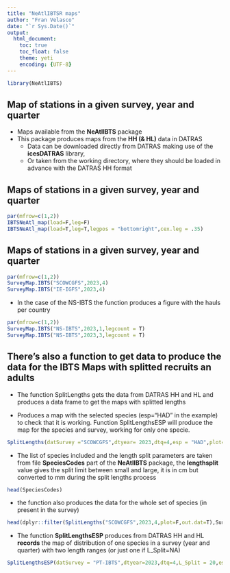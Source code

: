 ```yaml
---
title: "NeAtlIBTSR maps"
author: "Fran Velasco"
date: "`r Sys.Date()`"
output: 
  html_document:
    toc: true
    toc_float: false
    theme: yeti
    encoding: {UTF-8}
---
```


```r
library(NeAtlIBTS)

```


## Map of stations in a given survey, year and quarter

* Maps available from the **NeAtlIBTS** package
* This package produces maps from the **HH (& HL)** data in DATRAS
  - Data can be downloaded directly from DATRAS making use of the **icesDATRAS** library, 
  - Or taken from the working directory, where they should be loaded in advance with the DATRAS HH format 

## Maps of stations in a given survey, year and quarter

```r
par(mfrow=c(1,2))
IBTSNeAtl_map(load=F,leg=F)
IBTSNeAtl_map(load=T,leg=T,legpos = "bottomright",cex.leg = .35)
```

## Maps of stations in a given survey, year and quarter

```r
par(mfrow=c(1,2))
SurveyMap.IBTS("SCOWCGFS",2023,4)
SurveyMap.IBTS("IE-IGFS",2023,4)
```

* In the case of the NS-IBTS the function produces a figure with the hauls per country

```r
par(mfrow=c(1,2))
SurveyMap.IBTS("NS-IBTS",2023,1,legcount = T)
SurveyMap.IBTS("NS-IBTS",2023,3,legcount = T)
```

## There's also a function to get data to produce the data for the IBTS Maps with splitted recruits an adults

* The function SplitLengths gets the data from DATRAS HH and HL and produces a data frame to get the maps with splitted lengths

* Produces a map with the selected species (esp="HAD" in the example) to check that it is working. Function SplitLengthsESP will produce the map for the species and survey, working for only one specie.

```r
SplitLengths(datSurvey ="SCOWCGFS",dtyear= 2023,dtq=4,esp = "HAD",plot=T,out.dat = FALSE)
```

* The list of species included and the length split parameters are taken from file **SpeciesCodes** part of the **NeAtlIBTS** package, the **lengthsplit** value gives the split limit between small and large, it is in cm but converted to mm during the split lengths process

```r
head(SpeciesCodes)
```

* the function also produces the data for the whole set of species (in present in the survey)

```r
head(dplyr::filter(SplitLengths("SCOWCGFS",2023,4,plot=F,out.dat=T),Survey=="SCOWCGFS"))
```

* The function **SplitLengthsESP** produces from DATRAS HH and HL **records** the map of distribution of one species in a survey (year and quarter) with two length ranges (or just one if L_Split=NA)

```r
SplitLengthsESP(datSurvey = "PT-IBTS",dtyear=2023,dtq=4,L_Split = 20,esp="Merluccius merluccius",legpos = "bottomleft")
```
